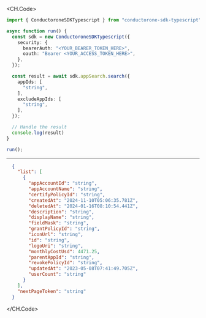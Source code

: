 
<CH.Code>
```typescript Search.ts
import { ConductoroneSDKTypescript } from "conductorone-sdk-typescript";

async function run() {
  const sdk = new ConductoroneSDKTypescript({
    security: {
      bearerAuth: "<YOUR_BEARER_TOKEN_HERE>",
      oauth: "Bearer <YOUR_ACCESS_TOKEN_HERE>",
    },
  });

  const result = await sdk.appSearch.search({
    appIds: [
      "string",
    ],
    excludeAppIds: [
      "string",
    ],
  });

  // Handle the result
  console.log(result)
}

run();
```
---

```json Example Response
  {
    "list": [
      {
        "appAccountId": "string",
        "appAccountName": "string",
        "certifyPolicyId": "string",
        "createdAt": "2024-11-10T05:06:35.781Z",
        "deletedAt": "2024-01-16T08:10:54.441Z",
        "description": "string",
        "displayName": "string",
        "fieldMask": "string",
        "grantPolicyId": "string",
        "iconUrl": "string",
        "id": "string",
        "logoUri": "string",
        "monthlyCostUsd": 4471.25,
        "parentAppId": "string",
        "revokePolicyId": "string",
        "updatedAt": "2023-05-08T07:41:49.705Z",
        "userCount": "string"
      }
    ],
    "nextPageToken": "string"
  }
```
</CH.Code>
